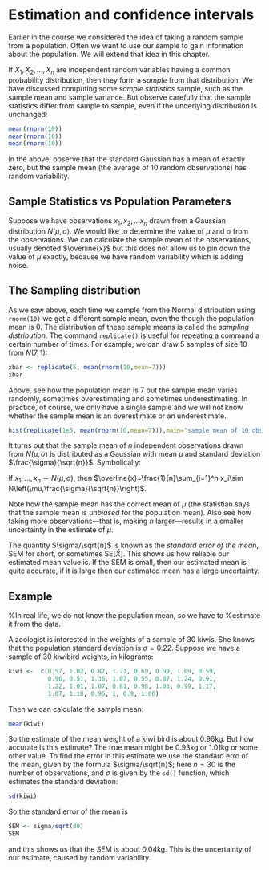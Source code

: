 # Estimation and confidence intervals

Earlier in the course we considered the idea of taking a random sample
from a population. Often we want to use our sample to gain information
about the population. We will extend that idea in this chapter.

If $X_1, X_2, \ldots, X_n$ are independent random variables having a
common probability distribution, then they form a *sample* from that
distribution.  We have discussed computing some *sample statistics*
sample, such as the sample mean and sample variance.  But observe
carefully that the sample statistics differ from sample to sample,
even if the underlying distribution is unchanged:

```{r}
mean(rnorm(10))
mean(rnorm(10))
mean(rnorm(10))
```

In the above, observe that the standard Gaussian has a mean of exactly
zero, but the sample mean (the average of 10 random observations) has
random variability.

## Sample Statistics vs Population Parameters

Suppose we have observations $x_1,x_2,\ldots x_n$ drawn from a
Gaussian distribution $N(\mu,\sigma)$.  We would like to determine the
value of $\mu$ and $\sigma$ from the observations.  We can calculate
the sample mean of the observations, usually denoted $\overline{x}$
but this does not allow us to pin down the value of $\mu$ exactly,
because we have random variability which is adding noise.


## The Sampling distribution

As we saw above, each time we sample from the Normal distribution
using ```rnorm(10)``` we get a different sample mean, even the though
the population mean is 0.  The distribution of these sample means is
called the *sampling distribution*.  The command ```replicate()``` is
useful for repeating a command a certain number of times.  For
example, we can draw 5 samples of size 10 from $N(7,1)$:

```{r}
xbar <- replicate(5, mean(rnorm(10,mean=7)))
xbar
```

Above, see how the population mean is 7 but the sample mean varies
randomly, sometimes overestimating and sometimes underestimating.  In
practice, of course, we only have a single sample and we will not know
whether the sample mean is an overestimate or an underestimate.

```{r}
hist(replicate(1e5, mean(rnorm(10,mean=7))),main="sample mean of 10 observations")
```

It turns out that the sample mean of $n$ independent observations
drawn from $N(\mu,\sigma)$ is distributed as a Gaussian with mean
$\mu$ and standard deviation $\frac{\sigma}{\sqrt{n}}$.  Symbolically:

If $x_1,\ldots,x_n\sim N(\mu,\sigma)$, then
$\overline{x}=\frac{1}{n}\sum_{i=1}^n x_i\sim
N\left(\mu,\frac{\sigma}{\sqrt{n}}\right)$.


Note how the sample mean has the correct mean of $\mu$ (the statistian
says that the sample mean is *unbiased* for the population mean).
Also see how taking more observations---that is, making $n$
larger---results in a smaller uncertainty in the estimate of $\mu$.

The quantity $\sigma/\sqrt{n}$ is known as the *standard* *error* *of*
*the* *mean*, SEM for short, or sometimes SE$[\bar{X}]$.  This shows
us how reliable our estimated mean value is.  If the SEM is small,
then our estimated mean is quite accurate, if it is large then our
estimated mean has a large uncertainty.


## Example

%In real life, we do not know the population mean, so we have to
%estimate it from the data.

A zoologist is interested in the weights of a sample of 30 kiwis. 
She knows that the population standard deviation is $\sigma=0.22$.
Suppose we have a sample of 30 kiwibird weights, in kilograms:
  
```{r}
kiwi <-  c(0.57, 1.02, 0.87, 1.21, 0.69, 0.99, 1.09, 0.59,  
           0.96, 0.51, 1.36, 1.07, 0.55, 0.87, 1.24, 0.91, 
           1.22, 1.01, 1.07, 0.81, 0.98, 1.03, 0.99, 1.17, 
           1.07, 1.18, 0.95, 1, 0.9, 1.06)
```

Then we can calculate the sample mean:
  
```{r}
mean(kiwi)
```

So the estimate of the mean weight of a kiwi bird is about 0.96kg.
But how accurate is this estimate?  The true mean might be 0.93kg or
1.01kg or some other value.  To find the error in this estimate we use
the standard erro of the mean, given by the formula $\sigma/\sqrt{n}$;
here $n=30$ is the number of observations, and $\sigma$ is given by
the ```sd()``` function, which estimates the standard deviation:

```{r}
sd(kiwi)
```

So the standard error of the mean is 

```{r}
SEM <- sigma/sqrt(30)
SEM
```

and this shows us that the SEM is about 0.04kg.  This is the
uncertainty of our estimate, caused by random variability.


